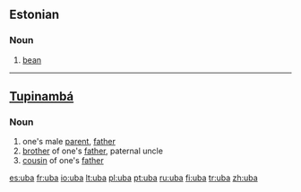 ==Estonian==

===Noun===
{{et-noun}}

# [[bean]]

----

==[[Tupinambá]]==

===Noun===
{{infl|tpn|noun}}

# one's male [[parent]], [[father]]
# [[brother]] of one's [[father]], paternal uncle
# [[cousin]] of one's [[father]]

[[es:uba]]
[[fr:uba]]
[[io:uba]]
[[lt:uba]]
[[pl:uba]]
[[pt:uba]]
[[ru:uba]]
[[fi:uba]]
[[tr:uba]]
[[zh:uba]]